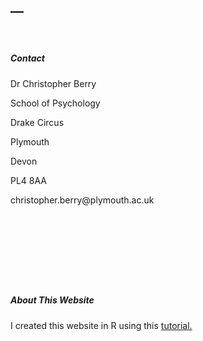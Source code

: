 ---
---

<link rel="stylesheet" href="styles.css" type="text/css">

<br>

##### Contact

Dr Christopher Berry

School of Psychology

Drake Circus 

Plymouth

Devon 

PL4 8AA


christopher.berry@plymouth.ac.uk


<br>

<br>

<br>

<br>

##### About This Website

I created this website in R using this [tutorial.]( https://www.emilyzabor.com/tutorials/rmarkdown_websites_tutorial.html)